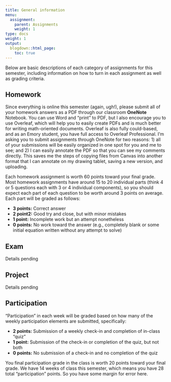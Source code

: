 ```yaml
---
title: General information
menu:
  assignment:
    parent: Assignments
    weight: 1
type: docs
weight: 1
output:
  blogdown::html_page:
    toc: true
---
```


Below are basic descriptions of each category of assignments for this semester, including information on how to turn in each assignment as well as grading criteria. 

## Homework
Since everything is online this semester (again, ugh!), please submit all of your homework answers as a PDF through our classroom **OneNote** Notebook. You can use Word and "print" to PDF, but I also encourage you to use Overleaf, which will help you to easily create PDFs and is much better for writing math-oriented documents. Overleaf is also fully could-based, and as an Emory student, you have full access to Overleaf Professional. I'm asking you to submit assignments through OneNote for two reasons: 1) all of your submissions will be easily organized in one spot for you and me to see; and 2) I can easily annotate the PDF so that you can see my comments directly. This saves me the steps of copying files from Canvas into another format that I can annotate on my drawing tablet, saving a new version, and uploading. 

Each homework assignment is worth 60 points toward your final grade. Most homework assignments have around 15 to 20 individual parts (think 4 or 5 questions each with 3 or 4 individual components), so you should expect each part of each question to be worth around 3 points on average. Each part will be graded as follows:

- **3 points:** Correct answer
- **2 point2:** Good try and close, but with minor mistakes
- **1 point:** Incomplete work but an attempt nonetheless
- **0 points:** No work toward the answer (e.g., completely blank or some initial equation written without any attempt to solve)


## Exam
Details pending

## Project
Details pending

## Participation
"Participation" in each week will be graded based on how many of the weekly participation elements are submitted, specifically: 

- **2 points:** Submission of a weekly check-in and completion of in-class "quiz"
- **1 point:** Submission of the check-in or completion of the quiz, but not both
- **0 points:** No submission of a check-in and no completion of the quiz

You final participation grade in the class is worth 20 points toward your final grade. We have 14 weeks of class this semester, which means you have 28 total "participation" points. So you have some margin for error here.